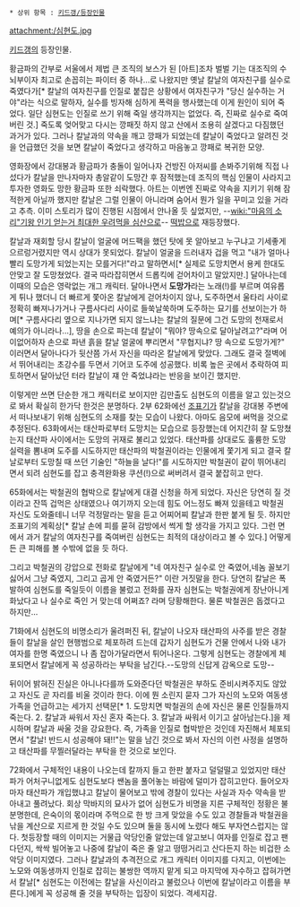  * 상위 항목 : [[키드갱/등장인물]]

attachment:/심현도.jpg

[[키드갱]]의 등장인물.

황금파의 간부로 서울에서 제법 큰 조직의 보스가 된 [아트]조차 벌벌 기는 대조직의 수뇌부이자 최고로 손꼽히는 파이터 중 하나...로 나왔지만 옛날 칼날의 여자친구를 실수로 죽였다가[* 칼날의 여자친구를 인질로 붙잡은 상황에서 여자친구가 "당신 실수하는 거야"라는 식으로 말하자, 실수를 빙자해 심하게 폭력을 행사했는데 이게 원인이 되어 죽었다. 일단 심현도는 인질로 쓰기 위해 죽일 생각까지는 없었다. 즉, 진짜로 실수로 죽여버린 것.] 죽도록 엊어맞고 다시는 깡패짓 하지 않고 산에서 조용히 살겠다고 다짐했던 과거가 있다. 그러나 칼날과의 약속을 깨고 깡패가 되었는데 칼날이 죽었다고 알려진 것을 언급했던 것을 보면 칼날이 죽었다고 생각하고 마음놓고 깡패로 복귀한 모양.

영화장에서 강대봉과 황금파가 충돌이 일어나자 건방진 아저씨를 손봐주기위해 직접 나섰다가 칼날을 만나자마자 총알같이 도망간 후 잠적했는데 조직의 핵심 인물이 사라지고 투자한 영화도 망한 황금파 또한 쇠락했다. 아트는 이번엔 진짜로 약속을 지키기 위해 잠적한게 아닐까 했지만 칼날은 그럴 인물이 아니라며 숨어서 뭔가 일을 꾸미고 있을 거라고 추측. 이미 스토리가 많이 진행된 시점에서 안나올 듯 싶었지만, --[[wiki:"마음의 소리"기왕 인기 얻는거 최대한 우려먹을 심산으로]]-- [[떡밥]]으로 재등장했다.

칼날과 재회할 당시 칼날이 얼굴에 머드팩을 했던 탓에 못 알아보고 누구냐고 기세좋게 으르렁거렸지만 역시 상대가 못되었다. 칼날이 얼굴을 드러내자 겁을 먹고 "내가 얼마나 빨리 도망가게 되었는지는 모를거다!"라고 말하면서[* 실제로 도망치면서 용케 한대도 안맞고 잘 도망쳤었다. 결국 따라잡히면서 드롭킥에 걷어차이고 말았지만.] 달아나는데 이때의 모습은 영락없는 개그 캐릭터. 달아나면서 '''도망가'''라는 노래(!)를 부르며 여유롭게 튀나 했더니 더 빠르게 쫓아온 칼날에게 걷어차이지 않나, 도주하면서 울타리 사이로 정확히 빠져나가거나 구름사다리 사이로 들쑥날쑥하며 도주하는 묘기를 선보이는가 하며[* 구름사다리 옆으로 지나가면 되지 않느냐는 칼날의 질문에 그건 도망의 천재로서 예의가 아니라나...], 땅을 손으로 파는데 칼날이 "뭐야? 땅속으로 달아날려고?"라며 어이없어하자 손으로 파낸 흙을 칼날 얼굴에 뿌리면서 "무협지냐? 땅 속으로 도망가게?" 이러면서 달아나다가 뒷산쯤 가서 자신을 따라온 칼날에게 맞았다. 그래도 결국 절벽에서 뛰어내리는 초강수를 두면서 기어코 도주에 성공했다. 비록 높은 곳에서 추락하여 피토하면서 달아났던 터라 칼날이 쟤 안 죽었냐라는 반응을 보이긴 했지만.

이렇게만 쓰면 단순한 개그 캐릭터로 보이지만 김만출도 심현도의 이름을 알고 있는것으로 봐서 확실히 한가닥 한것은 분명하다. 2부 62화에선 [[조표기]]가 칼날을 강대봉 주변에서 떠나보내기 위해 심현도의 소재를 찾는 모습이 나왔다. 아마도 음모에 써먹을 것으로 추정된다. 63화에서는 태산파로부터 도망치는 모습으로 등장했는데 어지간히 잘 도망쳤는지 태산파 사이에서는 도망의 귀재로 불리고 있었다. 태산파를 상대로도 훌륭한 도망 실력을 뽐내며 도주를 시도하지만 태산파의 박철권이라는 인물에게 쫓기게 되고 결국 칼날로부터 도망칠 때 쓰던 기술인 "하늘을 날다!"를 시도하지만 박철권이 같이 뛰어내리면서 되려 심현도를 잡고 충격완화용 쿠션(!)으로 써버려서 결국 붙잡히고 만다.

65화에서는 박철권의 협박으로 칼날에게 대결 신청을 하게 되었다. 자신은 당연히 질 것이라고 잔뜩 겁먹은 상태였으나 여기까지 오는데 힘도 어느정도 빠져 있을테고 박철권 자신도 도와줄테니 너무 걱정말라는 말을 듣고 어찌어찌 칼날과 한판 붙게 될 듯. 하지만 조표기의 계획상[* 칼날 손에 피를 묻혀 감방에서 썩게 할 생각을 가지고 있다. 그런 면에서 과거 칼날의 여자친구를 죽여버린 심현도는 최적의 대상이라고 볼 수 있다.] 어떻게든 큰 피해를 볼 수밖에 없을 듯 하다.

그리고 박철권의 강압으로 전화로 칼날에게 "네 여자친구 실수로 안 죽였어,네놈 꼴보기 싫어서 그냥 죽였지, 그리고 곱게 안 죽였거든?" 이란 거짓말을 한다. 당연히 칼날은 폭발하여 심현도를 죽일듯이 이름을 불렀고 전화를 끊자 심현도는 박철권에게 장난아니게 화났다고 나 실수로 죽인 거 맞는데 어쩌죠? 라며 당황해한다. 물론 박철권은 돕겠다고 하지만...

71화에서 심현도의 비명소리가 울려퍼진 뒤, 칼날이 나오자 태산파의 사주를 받은 경찰들이 칼날을 살인 현행범으로 체포하려 드는데 갑자기 심현도가 건물 안에서 나와 내가 여자를 한명 죽였으니 나 좀 잡아가달라면서 튀어나온다. 그렇게 심현도는 경찰에게 체포되면서 칼날에게 꼭 성공하라는 부탁을 남긴다.--도망의 신답게 감옥으로 도망--

뒤이어 밝혀진 진실은 아니나다를까 도와준다던 박철권은 부하도 준비시켜주지도 않았고 자신도 곧 자리를 비울 것이라 한다. 이에 뭔 소린지 묻자 그가 자신의 노모와 여동생 가족을 언급하고는 세가지 선택문[* 1. 도망치면 박철권의 손에 자신은 물론 인질들까지 죽는다. 2. 칼날과 싸워서 자신 혼자 죽는다. 3. 칼날과 싸워서 이기고 살아남는다.]을 제시하며 칼날과 싸울 것을 강요한다. 즉, 가족을 인질로 협박받은 것인데 자진해서 체포되면서 "칼날! 반드시 성공해야 돼!!"는 말을 남긴 것으로 봐서 자신의 이런 사정을 설명하고 태산파를 무찔러달라는 부탁을 한 것으로 보인다.

72화에서 구체적인 내용이 나오는데 칼까지 들고 한판 붙자고 덜덜떨고 있었지만 태산파가 어처구니없게도 심현도보다 쌘놈을 풀어놓는 바람에 덜미가 잡히고만다. 들어오자마자 태산파가 개입했냐고 칼날이 물어보고 밖에 경찰이 있다는 사실과 자수 약속을 받아내고 풀려났다. 회상 막바지의 묘사가 없어 심현도가 비명을 지른 구체적인 정황은 불분명한데, 은숙이의 몫이라며 주먹으로 한 방 크게 맞았을 수도 있고 경찰들과 박철권을 낚을 계산으로 지르게 한 것일 수도 있으며 둘을 동시에 노렸다 해도 부자연스럽지는 않다.
첫등장할 때의 이미지는 거물급 악당인줄 알았는데 알고보니 여자를 인질로 잡고 팬다던지, 싹싹 빌어놓고 나중에 칼날이 죽은 줄 알고 떵떵거리고 산다든지 하는 비겁한 소악당 이미지였다. 그러나 칼날과의 추격전으로 개그 캐릭터 이미지를 다지고, 이번에는 노모와 여동생까지 인질로 잡히는 불쌍한 역까지 맡게 되고 마지막에 자수하고 잡혀가면서 칼날[* 심현도는 이전에는 칼날을 사신이라고 불렀으나 이번에 칼날이라고 이름을 부른다.]에게 꼭 성공해 줄 것을 부탁하는 입장이 되었다. 격세지감.
